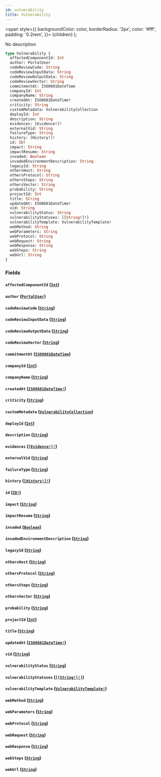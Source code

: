 ```yaml
---
id: vulnerability
title: Vulnerability
---
```


<span
style={{
      backgroundColor: color,
      borderRadius: '2px',
      color: '#fff',
      padding: '0.2rem',
    }}>
{children}
</span>
);

No description

```graphql
type Vulnerability {
  affectedComponentId: Int
  author: PortalUser
  codeReviewCode: String
  codeReviewInputData: String
  codeReviewOutputData: String
  codeReviewVector: String
  commitmentAt: ISO8601DateTime
  companyId: Int
  companyName: String
  createdAt: ISO8601DateTime!
  criticity: String
  customMetadata: VulnerabilityCollection
  deployId: Int
  description: String
  evidences: [Evidence!]!
  externalVid: String
  failureType: String
  history: [History!]!
  id: ID!
  impact: String
  impactResume: String
  invaded: Boolean
  invadedEnvironmentDescription: String
  legacyId: String
  othersHost: String
  othersProtocol: String
  othersSteps: String
  othersVector: String
  probability: String
  projectId: Int
  title: String
  updatedAt: ISO8601DateTime!
  vid: String
  vulnerabilityStatus: String
  vulnerabilityStatuses: [[String!]!]
  vulnerabilityTemplate: VulnerabilityTemplate!
  webMethod: String
  webParameters: String
  webProtocol: String
  webRequest: String
  webResponse: String
  webSteps: String
  webUrl: String
}
```

### Fields

#### `affectedComponentId` ([`Int`](/api/scalars/int))

#### `author` ([`PortalUser`](/api/objects/portal-user))

#### `codeReviewCode` ([`String`](/api/scalars/string))

#### `codeReviewInputData` ([`String`](/api/scalars/string))

#### `codeReviewOutputData` ([`String`](/api/scalars/string))

#### `codeReviewVector` ([`String`](/api/scalars/string))

#### `commitmentAt` ([`ISO8601DateTime`](/api/scalars/iso-8601-date-time))

#### `companyId` ([`Int`](/api/scalars/int))

#### `companyName` ([`String`](/api/scalars/string))

#### `createdAt` ([`ISO8601DateTime!`](/api/scalars/iso-8601-date-time))

#### `criticity` ([`String`](/api/scalars/string))

#### `customMetadata` ([`VulnerabilityCollection`](/api/objects/vulnerability-collection))

#### `deployId` ([`Int`](/api/scalars/int))

#### `description` ([`String`](/api/scalars/string))

#### `evidences` ([`[Evidence!]!`](/api/objects/evidence))

#### `externalVid` ([`String`](/api/scalars/string))

#### `failureType` ([`String`](/api/scalars/string))

#### `history` ([`[History!]!`](/api/objects/history))

#### `id` ([`ID!`](/api/scalars/id))

#### `impact` ([`String`](/api/scalars/string))

#### `impactResume` ([`String`](/api/scalars/string))

#### `invaded` ([`Boolean`](/api/scalars/boolean))

#### `invadedEnvironmentDescription` ([`String`](/api/scalars/string))

#### `legacyId` ([`String`](/api/scalars/string))

#### `othersHost` ([`String`](/api/scalars/string))

#### `othersProtocol` ([`String`](/api/scalars/string))

#### `othersSteps` ([`String`](/api/scalars/string))

#### `othersVector` ([`String`](/api/scalars/string))

#### `probability` ([`String`](/api/scalars/string))

#### `projectId` ([`Int`](/api/scalars/int))

#### `title` ([`String`](/api/scalars/string))

#### `updatedAt` ([`ISO8601DateTime!`](/api/scalars/iso-8601-date-time))

#### `vid` ([`String`](/api/scalars/string))

#### `vulnerabilityStatus` ([`String`](/api/scalars/string))

#### `vulnerabilityStatuses` ([`[[String!]!]`](/api/scalars/string))

#### `vulnerabilityTemplate` ([`VulnerabilityTemplate!`](/api/objects/vulnerability-template))

#### `webMethod` ([`String`](/api/scalars/string))

#### `webParameters` ([`String`](/api/scalars/string))

#### `webProtocol` ([`String`](/api/scalars/string))

#### `webRequest` ([`String`](/api/scalars/string))

#### `webResponse` ([`String`](/api/scalars/string))

#### `webSteps` ([`String`](/api/scalars/string))

#### `webUrl` ([`String`](/api/scalars/string))
